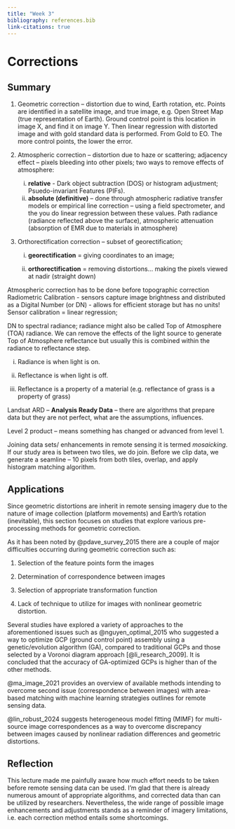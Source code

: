 ```yaml
---
title: "Week 3"
bibliography: references.bib
link-citations: true
---
```


# Corrections {.unnumbered}

## Summary

1.  Geometric correction -- distortion due to wind, Earth rotation, etc. Points are identified in a satellite image, and true image, e.g. Open Street Map (true representation of Earth). Ground control point is this location in image X, and find it on image Y. Then linear regression with distorted image and with gold standard data is performed. From Gold to EO. The more control points, the lower the error.

2.  Atmospheric correction -- distortion due to haze or scattering; adjacency effect -- pixels bleeding into other pixels; two ways to remove effects of atmosphere:

    i)  **relative** - Dark object subtraction (DOS) or histogram adjustment; Psuedo-invariant Features (PIFs).
    ii) **absolute (definitive)** -- done through atmospheric radiative transfer models or empirical line correction -- using a field spectrometer, and the you do linear regression between these values. Path radiance (radiance reflected above the surface), atmospheric attenuation (absorption of EMR due to materials in atmosphere)

3.  Orthorectification correction -- subset of georectification;

    i)  **georectification** = giving coordinates to an image;

    ii) **orthorectification** = removing distortions... making the pixels viewed at nadir (straight down)

Atmospheric correction has to be done before topographic correction Radiometric Calibration - sensors capture image brightness and distributed as a Digital Number (or DN) - allows for efficient storage but has no units! Sensor calibration = linear regression;

DN to spectral radiance; radiance might also be called Top of Atmosphere (TOA) radiance. We can remove the effects of the light source to generate Top of Atmosphere reflectance but usually this is combined within the radiance to reflectance step.

i)  Radiance is when light is on.

ii) Reflectance is when light is off.

iii) Reflectance is a property of a material (e.g. reflectance of grass is a property of grass)

Landsat ARD -- **Analysis Ready Data** -- there are algorithms that prepare data but they are not perfect, what are the assumptions, influences.

Level 2 product -- means something has changed or advanced from level 1.

Joining data sets/ enhancements in remote sensing it is termed *mosaicking*. If our study area is between two tiles, we do join. Before we clip data, we generate a seamline -- 10 pixels from both tiles, overlap, and apply histogram matching algorithm.

## Applications

Since geometric distortions are inherit in remote sensing imagery due to the nature of image collection (platform movements) and Earth's rotation (inevitable), this section focuses on studies that explore various pre-processing methods for geometric correction.

As it has been noted by @pdave_survey_2015 there are a couple of major difficulties occurring during geometric correction such as:

1.  Selection of the feature points form the images

2.  Determination of correspondence between images

3.  Selection of appropriate transformation function

4.  Lack of technique to utilize for images with nonlinear geometric distortion.

Several studies have explored a variety of approaches to the aforementioned issues such as @nguyen_optimal_2015 who suggested a way to optimize GCP (ground control point) assembly using a genetic/evolution algorithm (GA), compared to traditional GCPs and those selected by a Voronoi diagram approach [@li_research_2009]. It is concluded that the accuracy of GA-optimized GCPs is higher than of the other methods.

@ma_image_2021 provides an overview of available methods intending to overcome second issue (correspondence between images) with area-based matching with machine learning strategies outlines for remote sensing data.

@lin_robust_2024 suggests heterogeneous model fitting (MIMF) for multi-source image correspondences as a way to overcome discrepancy between images caused by nonlinear radiation differences and geometric distortions.

## Reflection

This lecture made me painfully aware how much effort needs to be taken before remote sensing data can be used. I'm glad that there is already numerous amount of appropriate algorithms, and corrected data than can be utilized by researchers. Nevertheless, the wide range of possible image enhancements and adjustments stands as a reminder of imagery limitations, i.e. each correction method entails some shortcomings. 
